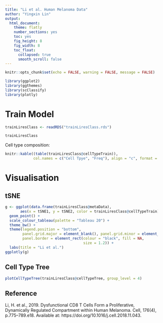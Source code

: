 ```yaml
---
title: "Li et al. Human Melanoma Data"
author: "Yingxin Lin"
output:
  html_document:
    theme: flatly
    number_sections: yes
    toc: yes
    fig_height: 8
    fig_width: 8
    toc_float:
      collapsed: true
      smooth_scroll: false
---
```


```r
knitr::opts_chunk$set(echo = FALSE, warning = FALSE, message = FALSE)
```

```r
library(ggplot2)
library(ggthemes)
library(scClassify)
library(plotly)
```


# Train Model

```r
trainLiresClass <- readRDS("trainLiresClass.rds")
```


```r
trainLiresClass
```


Cell type composition:

```r
knitr::kable((table(trainLiresClass@cellTypeTrain)), 
             col.names = c("Cell Tpye", "Freq"), align = "c", format = "markdown")
```



# Visualisation

## tSNE

```r

g <- ggplot(data.frame(trainLiresClass@metaData), 
       aes(x = tSNE1, y = tSNE2, color = trainLiresClass@cellTypeTrain)) +
  geom_point() +
  scale_colour_tableau(palette = "Tableau 20") +
  theme_bw() +
  theme(legend.position = "bottom",
        panel.grid.major = element_blank(), panel.grid.minor = element_blank(),
        panel.border = element_rect(colour = "black", fill = NA, 
                                    size = 1.2)) +
  labs(title = "Li et al.")
ggplotly(g)
```


## Cell Type Tree

```r
plotCellTypeTree(trainLiresClass@cellTypeTree, group_level = 4)
```

## Reference

Li, H. et al., 2019. Dysfunctional CD8 T Cells Form a Proliferative, Dynamically Regulated Compartment within Human Melanoma. Cell, 176(4), p.775–789.e18. Available at: https://doi.org/10.1016/j.cell.2018.11.043.
